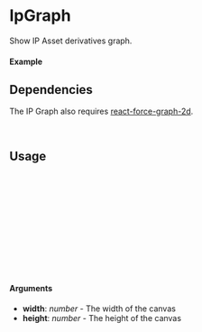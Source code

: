 

<Meta of={IpGraphStory} />

# IpGraph

Show IP Asset derivatives graph.

#### Example

<Canvas of={IpGraphStory.Select} />

<Controls />

## Dependencies

The IP Graph also requires [react-force-graph-2d](https://www.npmjs.com/package/react-force-graph-2d).

```bash
npm install react-force-graph-2d
```

## Usage

```ts
import { IpProvider } from "@storyprotocol/storykit"
import { IpGraph } from "@storyprotocol/storykit"

const ExamplePage = () => {
  return (
    <IpProvider ipId={"0xbbf08a30b9ff0f717a024a75963d3196aaf0f0dd"}>
      <IpGraph />
    </IpProvider>
  );
};

export default ExamplePage;
```

#### Arguments

- **width**: _number_ - The width of the canvas
- **height**: _number_ - The height of the canvas
